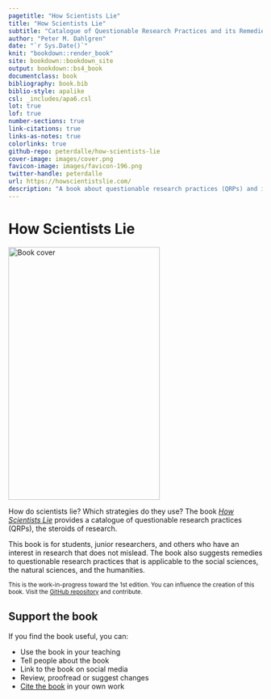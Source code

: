 ```yaml
--- 
pagetitle: "How Scientists Lie"
title: "How Scientists Lie"
subtitle: "Catalogue of Questionable Research Practices and its Remedies"
author: "Peter M. Dahlgren"
date: "`r Sys.Date()`"
knit: "bookdown::render_book"
site: bookdown::bookdown_site
output: bookdown::bs4_book
documentclass: book
bibliography: book.bib
biblio-style: apalike
csl: _includes/apa6.csl
lot: true
lof: true
number-sections: true
link-citations: true
links-as-notes: true
colorlinks: true
github-repo: peterdalle/how-scientists-lie
cover-image: images/cover.png
favicon-image: images/favicon-196.png
twitter-handle: peterdalle
url: https://howscientistslie.com/
description: "A book about questionable research practices (QRPs) and its remedies. A guide to misleading science and research and how we can improve it."
---
```


# How Scientists Lie {- #intro}

<a href="/preface.html"><img src="images/cover.png" width="300" height="500" class="cover mb-5" alt="Book cover" /></a>

How do scientists lie? Which strategies do they use? The book [*How Scientists Lie*](https://howscientistslie.com/) provides a catalogue of questionable research practices (QRPs), the steroids of research.

This book is for students, junior researchers, and others who have an interest in research that does not mislead. The book also suggests remedies to questionable research practices that is applicable to the social sciences, the natural sciences, and the humanities.

<small>
This is the work-in-progress toward the 1st edition. You can influence the creation of this book. Visit the [GitHub repository](https://github.com/peterdalle/how-scientists-lie) and contribute.
</small>

## Support the book {- #support-book}

If you find the book useful, you can:

- Use the book in your teaching
- Tell people about the book
- Link to the book on social media
- Review, proofread or suggest changes
- [Cite the book](#cite) in your own work
